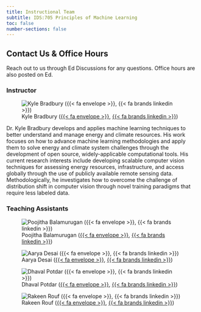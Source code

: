 ```yaml
---
title: Instructional Team
subtitle: IDS:705 Principles of Machine Learning
toc: false
number-sections: false
---
```


::: {.callout-tip}
## Contact Us & Office Hours

Reach out to us through Ed Discussions for any questions. Office hours are also posted on Ed.
:::

### Instructor

![Kyle Bradbury ([{{< fa envelope >}}](mailto: kyle.bradbury@duke.edu), [{{< fa brands linkedin >}}](https://www.linkedin.com/in/bradburykyle/))](img/kylebradbury.jpeg){fig-align="left"}

Dr. Kyle Bradbury develops and applies machine learning techniques to better understand and manage energy and climate resources. His work focuses on how to advance machine learning methodologies and apply them to solve energy and
climate system challenges through the development of open source, widely-applicable computational tools. His current research interests include developing scalable computer vision techniques for assessing energy resources, infrastructure, and access globally through the use of publicly available remote sensing data. Methodologically, he investigates how to overcome the challenge of distribution shift in computer vision through novel training paradigms that require less labeled data. 


### Teaching Assistants

::: {layout-nrow=1}
![Poojitha Balamurugan ([{{< fa envelope >}}](mailto: poojitha.balamurugan@duke.edu), [{{< fa brands linkedin >}}](https://www.linkedin.com/in/susanna-anil/))](img/anil_suzy.jpg){fig-align="left"}

![Aarya Desai ([{{< fa envelope >}}](mailto: aarya.desai@duke.edu), [{{< fa brands linkedin >}}](https://www.linkedin.com/in/dyang7/))](img/yang_dingkun.jpg){fig-align="left"}

![Dhaval Potdar ([{{< fa envelope >}}](mailto: dhaval.potdar@duke.edu), [{{< fa brands linkedin >}}](https://www.linkedin.com/in/yuanjing-zhu/))](img/zhu_yuanjing.jpg){fig-align="left"}

![Rakeen Rouf ([{{< fa envelope >}}](mailto: rakeen.rouf@duke.edu), [{{< fa brands linkedin >}}](https://www.linkedin.com/in/yuanjing-zhu/))](img/zhu_yuanjing.jpg){fig-align="left"}

:::
